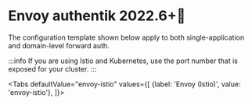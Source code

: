 
# Envoy <span class="badge badge--version">authentik 2022.6+</span>

The configuration template shown below apply to both single-application and domain-level forward auth.

:::info
If you are using Istio and Kubernetes, use the port number that is exposed for your cluster.
:::


<Placeholders />

<Tabs
  defaultValue="envoy-istio"
  values={[
    {label: 'Envoy (Istio)', value: 'envoy-istio'},
  ]}>
  <TabItem value="envoy-istio">


<EnvoyIstio />

  </TabItem>
</Tabs>
